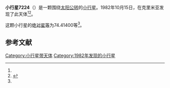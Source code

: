 {{Infobox planet
| bgcolour = #FFFFC0
| name = 7224 Vesnina
| symbol = 
| image = 
| caption = 
| discovery = yes
| discovery_ref = 
| discoverer = {{link-en|柳德米拉·瓦斯列娜·朱然勒娃|Lyudmila Vasilyevna Zhuravleva}}
| discovery_site = [[克里米亚|克里米亚]] 
| discovered = 1982年10月15日
| designations = yes
| mp_name = 
| named_after = 
| alt_names = 1982 TK3/ 1988 AM2
| mp_category = [[主带小行星|主带小行星]]
| orbit_ref = <ref name="a">[http://ssd.jpl.nasa.gov/sbdb.cgi?sstr=7224 7224 Vesnina] {{Wayback|url=http://ssd.jpl.nasa.gov/sbdb.cgi?sstr=7224 |date=20201124023613 }}，小行星數據庫瀏覽器（JPL Small-Body Database Browser）－[[美国国家航空航天局|美国国家航空航天局]]喷气推进实验室</ref>
| epoch = 2456400.5 (2013年4月18日更新)
| aphelion = {{convert|3.1418737|AU|km|3|abbr=on|lk=out}}
| perihelion = {{convert|2.4081309|AU|km|3|abbr=on}}
| semimajor = {{convert|2.7750023|AU|km|3|abbr=on}}
| eccentricity = 0.1322058
| period = 1688.470448 [[日|日]]<br />4.62[[儒略年|儒略年]]
| avg_speed = 
| inclination = 8.87687
| asc_node = 319.91200
| mean_anomaly = 
| arg_peri = 74.41400
| satellites = 
| physical_characteristics = yes
| dimensions = 
| mass = 
| density = 
| surface_grav = 
| escape_velocity = 
| sidereal_day = 
| axial_tilt = 
| pole_ecliptic_lat = 
| pole_ecliptic_lon = 
| albedo = 
| temperatures= 
| temp_name1 = 
| mean_temp_1 = 
| max_temp_1 = 
| temp_name2 = 
| max_temp_2 = 
| spectral_type = 
| abs_magnitude = 74.41400
}}

'''小行星7224'''（{{lang-en|7224 Vesnina}}）是一颗围绕[[太阳|太阳]][[公转|公转]]的[[小行星|小行星]]。1982年10月15日，{{link-en|柳德米拉·瓦斯列娜·朱然勒娃|Lyudmila Vasilyevna Zhuravleva}}在克里米亚发现了此天体<ref name="a" /><ref>{{cite news|title=小行星列表|url=http://cfa-www.harvard.edu/iau/lists/NumberedMPs.txt|accessdate=2013-07-08|newspaper=哈佛大学|archive-date=2008-05-17|archive-url=https://web.archive.org/web/20080517010638/http://cfa-www.harvard.edu/iau/lists/NumberedMPs.txt|dead-url=no}}</ref>。

这颗小行星的[[绝对星等|绝对星等]]为74.41400等<ref name="a" />。

==参考文献==
{{reflist}}
{{Minor Planet Number|[[小行星7223|小行星7223]]|[[小行星7225|小行星7225]]}}

{{小天体}}

[[Category:小行星带天体|Category:小行星带天体]]
[[Category:1982年发现的小行星|Category:1982年发现的小行星]]

{{asteroid-stub}}
